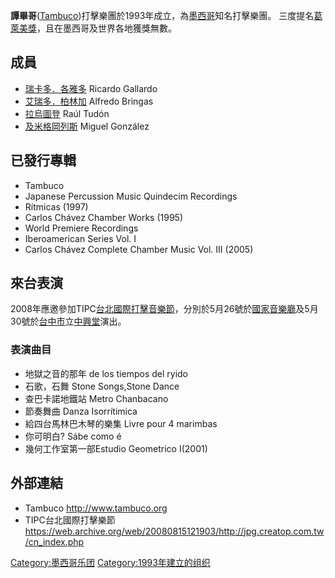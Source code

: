 {{Link style|time=2015-12-13T15:29:45+00:00}}
'''譚畢哥'''([[:en:Tambuco|Tambuco]])打擊樂團於1993年成立，為[[墨西哥|墨西哥]]知名打擊樂團。
三度提名[[葛萊美獎|葛萊美獎]]，且在墨西哥及世界各地獲獎無數。

==成員==
*[[瑞卡多．各雅多|瑞卡多．各雅多]] Ricardo Gallardo
*[[艾瑞多．柏林加|艾瑞多．柏林加]] Alfredo Bringas
*[[拉烏圖登|拉烏圖登]] Raúl Tudón
*[[及米格岡列斯|及米格岡列斯]] Miguel González

==已發行專輯==
*Tambuco
*Japanese  Percussion Music Quindecim Recordings 
*Rítmicas (1997)                           
*Carlos Chávez Chamber Works (1995)    
*World Premiere Recordings    
*Iberoamerican Series  Vol. I    
*Carlos Chávez Complete Chamber Music Vol. III (2005)

==來台表演==
2008年應邀參加TIPC[[台北國際打擊音樂節|台北國際打擊音樂節]]，分別於5月26號於[[國家音樂廳|國家音樂廳]]及5月30號於[[台中市|台中市]]立[[中興堂|中興堂]]演出。
=== 表演曲目 ===
*地獄之音的那年 de los tiempos del ryido
*石歌，石舞 Stone Songs,Stone Dance
*查巴卡諾地鐵站 Metro Chanbacano
*節奏舞曲 Danza Isorrítimica
*給四台馬林巴木琴的樂集 Livre pour 4 marimbas
*你可明白? Sábe como é
*幾何工作室第一部Estudio Geometrico I(2001)

==外部連結==
*Tambuco http://www.tambuco.org{{Wayback|url=http://www.tambuco.org/ |date=20200219061706 }}
*TIPC台北國際打擊樂節 https://web.archive.org/web/20080815121903/http://jpg.creatop.com.tw/cn_index.php


[[Category:墨西哥乐团|Category:墨西哥乐团]]
[[Category:1993年建立的组织|Category:1993年建立的组织]]